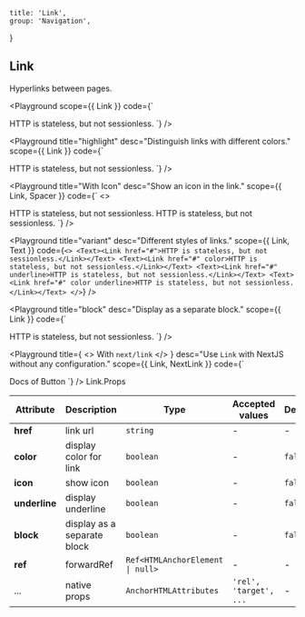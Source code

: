 
	title: 'Link',
	group: 'Navigation',
}

## Link

Hyperlinks between pages.

<Playground
	scope={{ Link }}
	code={`
<Link href="#">HTTP is stateless, but not sessionless.</Link>
`}
/>

<Playground
	title="highlight"
	desc="Distinguish links with different colors."
	scope={{ Link }}
	code={`
<Link href="#" color>HTTP is stateless, but not sessionless.</Link>
`}
/>

<Playground
	title="With Icon"
	desc="Show an icon in the link."
	scope={{ Link, Spacer }}
	code={`
<>
  <Link href="#" icon>HTTP is stateless, but not sessionless.</Link>
  <Spacer h={.5} />
  <Link href="#" icon color>HTTP is stateless, but not sessionless.</Link>
</>
`}
/>

<Playground
	title="variant"
	desc="Different styles of links."
	scope={{ Link, Text }}
	code={`
<>
  <Text><Link href="#">HTTP is stateless, but not sessionless.</Link></Text>
  <Text><Link href="#" color>HTTP is stateless, but not sessionless.</Link></Text>
  <Text><Link href="#" underline>HTTP is stateless, but not sessionless.</Link></Text>
  <Text><Link href="#" color underline>HTTP is stateless, but not sessionless.</Link></Text>
</>
`}
/>

<Playground
	title="block"
	desc="Display as a separate block."
	scope={{ Link }}
	code={`
<Link href="#" block>HTTP is stateless, but not sessionless.</Link>
`}
/>

<Playground
	title={
		<>
			With <Code>next/link</Code>
		</>
	}
	desc="Use `Link` with NextJS without any configuration."
	scope={{ Link, NextLink }}
	code={`
<NextLink href="/en-us/components/button">
  <Link block>Docs of Button</Link>
</NextLink>
`}
/>

<Attributes edit="/pages/en-us/components/link.mdx">
<Attributes.Title>Link.Props</Attributes.Title>

| Attribute     | Description                 | Type                                            | Accepted values        | Default |
| ------------- | --------------------------- | ----------------------------------------------- | ---------------------- | ------- |
| **href**      | link url                    | `string`                                        | -                      | -       |
| **color**     | display color for link      | `boolean`                                       | -                      | `false` |
| **icon**      | show icon                   | `boolean`                                       | -                      | `false` |
| **underline** | display underline           | `boolean`                                       | -                      | `false` |
| **block**     | display as a separate block | `boolean`                                       | -                      | `false` |
| **ref**       | forwardRef                  | <Code>Ref<HTMLAnchorElement &#124; null></Code> | -                      | -       |
| ...           | native props                | `AnchorHTMLAttributes`                          | `'rel', 'target', ...` | -       |

</Attributes>

